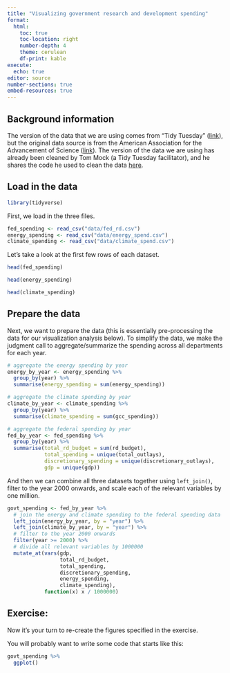```yaml
---
title: "Visualizing government research and development spending"
format: 
  html:
    toc: true
    toc-location: right
    number-depth: 4
    theme: cerulean
    df-print: kable
execute:
  echo: true
editor: source
number-sections: true
embed-resources: true
---
```


## Background information

The version of the data that we are using comes from "Tidy Tuesday" ([link](https://github.com/rfordatascience/tidytuesday/tree/master/data/2019/2019-02-12#federal-research-and-development-spending-by-agency)), but the original data source is from the American Association for the Advancement of Science ([link](https://www.aaas.org/programs/r-d-budget-and-policy/historical-trends-federal-rd)). The version of the data we are using has already been cleaned by Tom Mock (a Tidy Tuesday facilitator), and he shares the code he used to clean the data [here](https://github.com/rfordatascience/tidytuesday/tree/master/data/2019/2019-02-12#federal-research-and-development-spending-by-agency).

## Load in the data

```r
library(tidyverse)
```

First, we load in the three files.

```r
fed_spending <- read_csv("data/fed_rd.csv")
energy_spending <- read_csv("data/energy_spend.csv")
climate_spending <- read_csv("data/climate_spend.csv") 
```

Let's take a look at the first few rows of each dataset.

```r
head(fed_spending)
```

```r
head(energy_spending)
```

```r
head(climate_spending)
```

## Prepare the data

Next, we want to prepare the data (this is essentially pre-processing the data for our visualization analysis below). To simplify the data, we make the judgment call to aggregate/summarize the spending across all departments for each year.

```r
# aggregate the energy spending by year
energy_by_year <- energy_spending %>%
  group_by(year) %>%
  summarise(energy_spending = sum(energy_spending))
```

```r
# aggregate the climate spending by year
climate_by_year <- climate_spending %>%
  group_by(year) %>%
  summarise(climate_spending = sum(gcc_spending))
```

```r
# aggregate the federal spending by year
fed_by_year <- fed_spending %>%
  group_by(year) %>%
  summarise(total_rd_budget = sum(rd_budget),
            total_spending = unique(total_outlays),
            discretionary_spending = unique(discretionary_outlays),
            gdp = unique(gdp)) 
```

And then we can combine all three datasets together using `left_join()`, filter to the year 2000 onwards, and scale each of the relevant variables by one million.

```r
govt_spending <- fed_by_year %>%
  # join the energy and climate spending to the federal spending data
  left_join(energy_by_year, by = "year") %>%
  left_join(climate_by_year, by = "year") %>%
  # filter to the year 2000 onwards
  filter(year >= 2000) %>%
  # divide all relevant variables by 1000000
  mutate_at(vars(gdp,
                 total_rd_budget,
                 total_spending,
                 discretionary_spending,
                 energy_spending,
                 climate_spending),
            function(x) x / 1000000)
```

## Exercise:

Now it's your turn to re-create the figures specified in the exercise.

You will probably want to write some code that starts like this:

```r
govt_spending %>%
  ggplot() 
  
```
